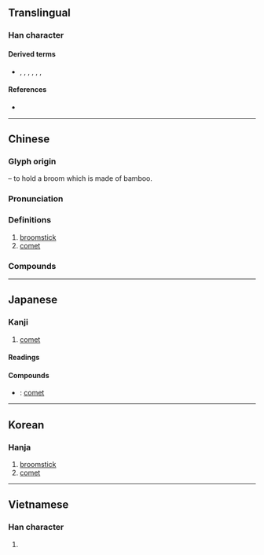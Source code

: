 {{also|篲}}
{{character info/new}}
==Translingual==

===Han character===
{{Han char|rn=58|rad=彐|as=08|sn=11|four=55174|canj=QJSM|ids=⿱⿰丰丰彐}}

====Derived terms====
* {{l|mul|慧}}, {{l|mul|嘒}}, {{l|mul|𦄑}}, {{l|mul|槥}}, {{l|mul|熭}}, {{l|mul|䨮}}, {{l|mul|鏏}}

====References====
* {{Han ref|kx=0362.160|dkj=09927|dj=0680.310|hdz=20961.100|uh=5F57|ud=24407|bh=B16B|bd=45419}}

----

==Chinese==
{{zh-forms|alt=篲}}

===Glyph origin===
{{Han etym}}
{{Han compound|甡|又|t1=broom|t2=hand|ls=psc}} – to hold a broom which is made of bamboo.

===Pronunciation===
{{zh-pron
|m=huì
|c=seoi6,wai6
|w=3hhue
|mn=hūi
|mc=y
|oc=y
|ma=
|cat=n
}}

===Definitions===
{{zh-hanzi}}

# [[broomstick]]
# [[comet]]

===Compounds===
{{zh-der|周期彗星|哈雷彗星|彗尾|彗星|彗氾畫塗|擁彗先驅|擁彗迎門|日中必彗|畢拉彗星|百武彗星}}

----

==Japanese==

===Kanji===
{{ja-kanji|grade=|rs=彐08}}

# [[comet]]

====Readings====
{{ja-readings|goon=[[ずい]] (zui), [[ぜい]] (zei)|kanon=[[すい]] (sui), [[せい]] (sei)|kun=[[ほうき]] (hōki)}}

====Compounds====
{{der-top|Compounds}}
* {{ja-r|彗星|すいせい}}: [[comet]]
{{der-bottom}}

----

==Korean==

===Hanja===
{{ko-hanja|hangeul=[[혜]], [[세]]|eumhun=|rv=hye, se|mr=hye, se|y=hyey, sey}}

# [[broomstick]]
# [[comet]]

----

==Vietnamese==

===Han character===
{{vi-readings|rs=彐08|hanviet=tuệ}}

# {{defn|vi|sort=彐08}}

{{cln|vi|Han tu}}